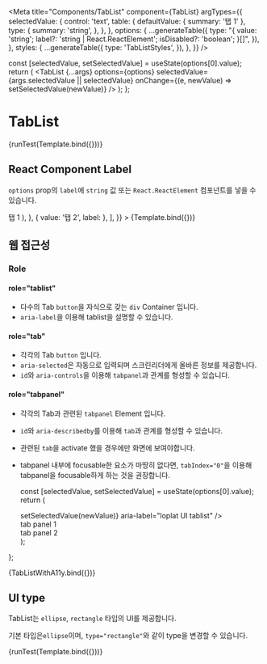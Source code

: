 
<Meta
  title="Components/TabList"
  component={TabList}
  argTypes={{
    selectedValue: {
      control: 'text',
      table: {
        defaultValue: { summary: '탭 1' },
        type: {
          summary: 'string',
        },
      },
    },
    options: {
      ...generateTable({
        type: "{ value: 'string'; label?: 'string | React.ReactElement'; isDisabled?: 'boolean'; }[]",
      }),
    },
    styles: {
      ...generateTable({
        type: 'TabListStyles',
      }),
    },
  }}
/>

  const [selectedValue, setSelectedValue] = useState(options[0].value);
  return (
    <TabList
      {...args}
      options={options}
      selectedValue={args.selectedValue || selectedValue}
      onChange={(e, newValue) => setSelectedValue(newValue)}
    />
  );
};

# TabList

<Canvas>
  <Story
    name="default"
    args={{
      options: [
        { value: 'tab 1', label: '탭 1' },
        { value: '탭 2', isDisabled: true },
        { value: '탭 3' },
        { value: '탭 4' },
      ],
    }}
  >
    {runTest(Template.bind({}))}
  </Story>
</Canvas>

<ArgsTable story="default" />

## React Component Label

`options` prop의 `label`에 `string` 값 또는 `React.ReactElement` 컴포넌트를 넣을 수 있습니다.

<Canvas withSource="open">
  <Story
    name="label"
    args={{
      options: [
        {
          value: '탭 1',
          label: (
            <Body color={black} my={0}>
              탭 1
            </Body>
          ),
        },
        { value: '탭 2', label: <HeartFill fillColor={danger} aria-label="하트 아이콘" /> },
      ],
    }}
  >
    {Template.bind({})}
  </Story>
</Canvas>

## 웹 접근성

### Role

#### role="tablist"

- 다수의 Tab `button`을 자식으로 갖는 `div` Container 입니다.
- `aria-label`을 이용해 tablist을 설명할 수 있습니다.

#### role="tab"

- 각각의 Tab `button` 입니다.
- `aria-selected`은 자동으로 입력되며 스크린리더에게 올바른 정보를 제공합니다.
- `id`와 `aria-controls`을 이용해 `tabpanel`과 관계를 형성할 수 있습니다.

#### role="tabpanel"

- 각각의 Tab과 관련된 `tabpanel` Element 입니다.
- `id`와 `aria-describedby`를 이용해 `tab`과 관계를 형성할 수 있습니다.
- 관련된 `tab`을 activate 했을 경우에만 화면에 보여야합니다.
- tabpanel 내부에 focusable한 요소가 마땅히 없다면, `tabIndex="0"`을 이용해 tabpanel을 focusable하게 하는 것을 권장합니다.

  const [selectedValue, setSelectedValue] = useState(options[0].value);
  return (
    <div>
      <TabList
        {...args}
        options={options}
        selectedValue={selectedValue}
        onChange={(e, newValue) => setSelectedValue(newValue)}
        aria-label="loplat UI tablist"
      />
      <div
        role="tabpanel"
        id="tabpanel-1"
        aria-describedby="tab-1"
        style={{ display: selectedValue === options[0].value ? 'block' : 'none', padding: 16 }}
        tabIndex={0}
      >
        tab panel 1
      </div>
      <div
        role="tabpanel"
        id="tabpanel-2"
        aria-describedby="tab-2"
        style={{ display: selectedValue === options[1].value ? 'block' : 'none', padding: 16 }}
        tabIndex={0}
      >
        tab panel 2
      </div>
    </div>
  );
};

<Canvas withSource="open">
  <Story
    name="accessibility"
    args={{
      options: [
        { value: '탭 1', id: 'tab-1', 'aria-controls': 'tabpanel-1' },
        { value: '탭 2', id: 'tab-2', 'aria-controls': 'tabpanel-2' },
      ],
    }}
  >
    {TabListWithA11y.bind({})}
  </Story>
</Canvas>

## UI type

TabList는 `ellipse`, `rectangle` 타입의 UI를 제공합니다.

기본 타입은`ellipse`이며, `type="rectangle"`와 같이 type을 변경할 수 있습니다.

<Canvas>
  <Story
    name="rectangle"
    args={{
      type: 'rectangle',
      options: [
        { value: 'tab 1', label: '탭 1' },
        { value: '탭 2', isDisabled: true },
        { value: '탭 3' },
        { value: '탭 4' },
      ],
    }}
  >
    {runTest(Template.bind({}))}
  </Story>
</Canvas>

